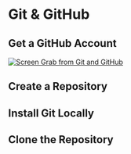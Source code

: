 # Git & GitHub

## Get a GitHub Account

[![Screen Grab from Git and GitHub](../img/Git_GitHub.png)](https://web.microsoftstream.com/video/29a31977-ff9e-4b53-92d3-ee3bb2a769f6){fig-alt="A still from the installation video."}

## Create a Repository

## Install Git Locally

## Clone the Repository
